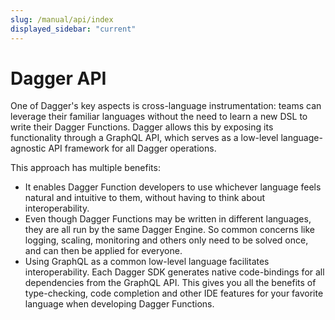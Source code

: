 ```yaml
---
slug: /manual/api/index
displayed_sidebar: "current"
---
```


# Dagger API

One of Dagger's key aspects is cross-language instrumentation: teams can leverage their familiar languages without the need to learn a new DSL to write their Dagger Functions. Dagger allows this by exposing its functionality through a GraphQL API, which serves as a low-level language-agnostic API framework for all Dagger operations.

This approach has multiple benefits:

- It enables Dagger Function developers to use whichever language feels natural and intuitive to them, without having to think about interoperability.
- Even though Dagger Functions may be written in different languages, they are all run by the same Dagger Engine. So common concerns like logging, scaling, monitoring and others only need to be solved once, and can then be applied for everyone.
- Using GraphQL as a common low-level language facilitates interoperability. Each Dagger SDK generates native code-bindings for all dependencies from the GraphQL API. This gives you all the benefits of type-checking, code completion and other IDE features for your favorite language when developing Dagger Functions.
